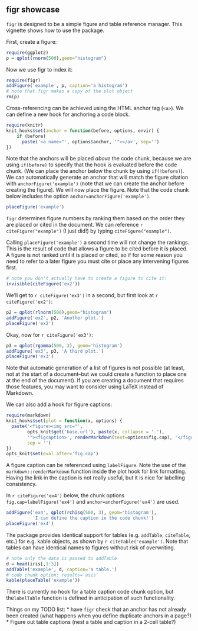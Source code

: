 %\VignetteEngine{knitr::knitr}
%\VignetteIndexEntry{figr-showcase}

figr showcase
---------

`figr` is designed to be a simple figure and table reference manager. This vignette shows how to use the package. 

First, create a figure:
```{r message=FALSE, warning=FALSE}
require(ggplot2)
p = qplot(rnorm(500),geom="histogram")
```

Now we use figr to index it:
```{r message=FALSE}
require(figr)
addFigure('example', p, caption='a histogram')
# note that figr makes a copy of the plot object
rm(p)
```
Cross-referencing can be achieved using the HTML anchor tag (`<a>`). We can define a new hook for anchoring a code block.

```{r results='hide', message=FALSE}
require(knitr)
knit_hooks$set(anchor = function(before, options, envir) {
    if (before) 
	  paste('<a name="', options$anchor, '"></a>', sep='')
})
```

Note that the anchors will be placed *above* the code chunk, because we are using `if(before)` to specify that the hook is evaluated before the code chunk. (We can place the anchor below the chunk by using `if(!before)`). We can automatically generate an anchor that will match the figure citation with `anchorFigure('example')` (note that we can create the anchor before creating the figure). We will now place the figure. Note that the code chunk below includes the option `anchor=anchorFigure('example')`.

```{r message=FALSE, warning=FALSE, anchor=anchorFigure('example')}
placeFigure('example')
```

`figr` determines figure numbers by ranking them based on the order they are placed or cited in the document. We can reference `r citeFigure("example")` (I just did!) by typing `citeFigure("example")`.  

Calling `placeFigure('example')` a second time will not change the rankings. This is the result of code that allows a figure to be cited before it is placed. A figure is not ranked until it is placed or cited, so if for some reason you need to refer to a later figure you must cite or place any intervening figures first. 

```{r message=FALSE, warning=FALSE}
# note you don't actually have to create a figure to cite it!
invisible(citeFigure('ex2'))
```

We'll get to `r citeFigure('ex3')` in a second, but first look at `r citeFigure('ex2')`:

```{r message=FALSE, warning=FALSE, anchor=anchorFigure('ex2')}
p2 = qplot(rlnorm(500),geom="histogram")
addFigure('ex2', p2, 'Another plot.')
placeFigure('ex2')
```

Okay, now for `r citeFigure('ex3')`:

```{r message=FALSE, warning=FALSE, anchor=anchorFigure('ex3')}
p3 = qplot(rgamma(500, 3), geom='histogram')
addFigure('ex3', p3, 'A third plot.')
placeFigure('ex3')
```

Note that automatic generation of a list of figures is not possible (at least, not at the start of a document--but we could create a function to place one at the end of the document). If you are creating a document that requires those features, you may want to consider using LaTeX instead of Markdown.

We can also add a hook for figure captions:

```{r results='hide', message=FALSE}
require(markdown)
knit_hooks$set(plot = function(x, options) {
  paste('<figure><img src="',
        opts_knit$get('base.url'), paste(x, collapse = '.'),
        '"><figcaption>', renderMarkdown(text=options$fig.cap), '</figcaption></figure>',
        sep = '')
})
opts_knit$set(eval.after='fig.cap')
```

A figure caption can be referenced using `labelFigure`. Note the use of the `markdown::renderMarkdown` function inside the plot hook for link formatting. Having the link in the caption is not really useful, but it is nice for labelling consistency.

In `r citeFigure('ex4')` below, the chunk options `fig.cap=labelFigure('ex4')` and `anchor=anchorFigure('ex4')` are used.
```{r anchor=anchorFigure('ex4'), fig.cap=labelFigure('ex4'), message=FALSE}
addFigure('ex4', qplot(rchisq(500, 3), geom='histogram'), 
          'I can define the caption in the code chunk!')
placeFigure('ex4')
```

The package provides identical support for tables (e.g. `addTable`, `citeTable`, etc.) for e.g. kable objects, as shown by `r citeTable('example')`. Note that tables can have identical names to figures without risk of overwriting.

```{r message=FALSE, warning=FALSE, results='asis', anchor=anchorTable('example')}
# note only the data is passed to addTable
d = head(iris[,1:3])
addTable('example', d, caption='a table.')
# code chunk option: results='asis'
kable(placeTable('example'))
```

There is currently no hook for a table caption code chunk option, but the`labelTable` function is defined in anticipation of such functionality.

Things on my TODO list:
* have `figr` check that an anchor has not already been created (what happens when you define duplicate anchors in a page?)
* Figure out table captions (nest a table and caption in a 2-cell table?)
